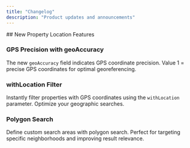 ```yaml
---
title: "Changelog"
description: "Product updates and announcements"
---
```

<Update label="July 2025">
  ## New Property Location Features

  ### GPS Precision with geoAccuracy
  
  The new `geoAccuracy` field indicates GPS coordinate precision. Value 1 = precise GPS coordinates for optimal georeferencing.

  ### withLocation Filter
  
  Instantly filter properties with GPS coordinates using the `withLocation` parameter. Optimize your geographic searches.

  ### Polygon Search
  
  Define custom search areas with polygon search. Perfect for targeting specific neighborhoods and improving result relevance.
</Update>